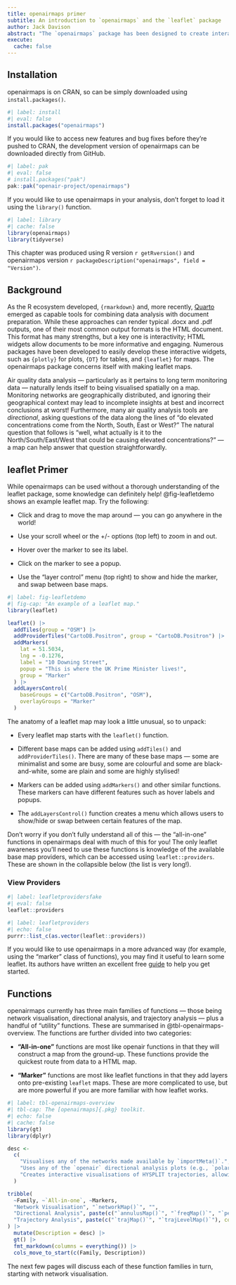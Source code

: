 ```yaml
---
title: openairmaps primer
subtitle: An introduction to `openairmaps` and the `leaflet` package
author: Jack Davison
abstract: "The `openairmaps` package has been designed to create interactive HTML air quality maps. These are useful to understand the geospatial context of `openair`-type analysis, and to present data in an engaging way in dashboards and websites. This page gives a broad overview of `openairmaps` as well as `leaflet`, the package on which it is built."
execute: 
  cache: false
---
```


## Installation

[openairmaps]{.pkg} is on CRAN, so can be simply downloaded using `install.packages()`.

```r
#| label: install
#| eval: false
install.packages("openairmaps")
```

If you would like to access new features and bug fixes before they're pushed to CRAN, the development version of [openairmaps]{.pkg} can be downloaded directly from GitHub.

```r
#| label: pak
#| eval: false
# install.packages("pak")
pak::pak("openair-project/openairmaps")
```

If you would like to use [openairmaps]{.pkg} in your analysis, don't forget to load it using the `library()` function.

```r
#| label: library
#| cache: false
library(openairmaps)
library(tidyverse)
```

::: {.callout-note appearance="simple"}
This chapter was produced using R version `r getRversion()` and [openairmaps]{.pkg} version `r packageDescription("openairmaps", field = "Version")`.
:::

## Background

As the R ecosystem developed, `{rmarkdown}` and, more recently, [Quarto](https://quarto.org/) emerged as capable tools for combining data analysis with document preparation. While these approaches can render typical .docx and .pdf outputs, one of their most common output formats is the HTML document. This format has many strengths, but a key one is interactivity; HTML widgets allow documents to be more informative and engaging. Numerous packages have been developed to easily develop these interactive widgets, such as `{plotly}` for plots, `{DT}` for tables, and `{leaflet}` for maps. The [openairmaps]{.pkg} package concerns itself with making [leaflet]{.pkg} maps.

Air quality data analysis --- particularly as it pertains to long term monitoring data --- naturally lends itself to being visualised spatially on a map. Monitoring networks are geographically distributed, and ignoring their geographical context may lead to incomplete insights at best and incorrect conclusions at worst! Furthermore, many air quality analysis tools are *directional*, asking questions of the data along the lines of "do elevated concentrations come from the North, South, East or West?" The natural question that follows is "well, what actually is it to the North/South/East/West that could be causing elevated concentrations?" --- a map can help answer that question straightforwardly.

## [leaflet]{.pkg} Primer

While [openairmaps]{.pkg} can be used without a thorough understanding of the [leaflet]{.pkg} package, some knowledge can definitely help! @fig-leafletdemo shows an example leaflet map. Try the following:

-   Click and drag to move the map around --- you can go anywhere in the world!

-   Use your scroll wheel or the +/- options (top left) to zoom in and out.

-   Hover over the marker to see its label.

-   Click on the marker to see a popup.

-   Use the "layer control" menu (top right) to show and hide the marker, and swap between base maps.

```r
#| label: fig-leafletdemo
#| fig-cap: "An example of a leaflet map."
library(leaflet)

leaflet() |>
  addTiles(group = "OSM") |>
  addProviderTiles("CartoDB.Positron", group = "CartoDB.Positron") |>
  addMarkers(
    lat = 51.5034,
    lng = -0.1276,
    label = "10 Downing Street",
    popup = "This is where the UK Prime Minister lives!",
    group = "Marker"
  ) |>
  addLayersControl(
    baseGroups = c("CartoDB.Positron", "OSM"),
    overlayGroups = "Marker"
  )
```

The anatomy of a leaflet map may look a little unusual, so to unpack:

-   Every leaflet map starts with the `leaflet()` function.

-   Different base maps can be added using `addTiles()` and `addProviderTiles()`. There are many of these base maps --- some are minimalist and some are busy, some are colourful and some are black-and-white, some are plain and some are highly stylised!

-   Markers can be added using `addMarkers()` and other similar functions. These markers can have different features such as hover labels and popups.

-   The `addLayersControl()` function creates a menu which allows users to show/hide or swap between certain features of the map.

Don't worry if you don't fully understand all of this --- the "all-in-one" functions in [openairmaps]{.pkg} deal with much of this for you! The only [leaflet]{.pkg} awareness you'll need to use these functions is knowledge of the available base map providers, which can be accessed using `leaflet::providers`. These are shown in the collapsible below (the list is very long!).

::: {.callout-note collapse="true"}
### View Providers

```r
#| label: leafletprovidersfake
#| eval: false
leaflet::providers
```

```r
#| label: leafletproviders
#| echo: false
purrr::list_c(as.vector(leaflet::providers))
```
:::

If you would like to use [openairmaps]{.pkg} in a more advanced way (for example, using the "marker" class of functions), you may find it useful to learn some [leaflet]{.pkg}. Its authors have written an excellent free [guide](https://rstudio.github.io/leaflet/) to help you get started.

## Functions {#sec-functions}

[openairmaps]{.pkg} currently has three main families of functions --- those being network visualisation, directional analysis, and trajectory analysis --- plus a handful of "utility" functions. These are summarised in @tbl-openairmaps-overview. The functions are further divided into two categories:

-   **"All-in-one"** functions are most like [openair]{.pkg} functions in that they will construct a map from the ground-up. These functions provide the quickest route from data to a HTML map.

-   **"Marker"** functions are most like [leaflet]{.pkg} functions in that they add layers onto pre-existing `leaflet` maps. These are more complicated to use, but are more powerful if you are more familiar with how [leaflet]{.pkg} works.

```r
#| label: tbl-openairmaps-overview
#| tbl-cap: The [openairmaps]{.pkg} toolkit.
#| echo: false
#| cache: false
library(gt)
library(dplyr)

desc <-
  c(
    "Visualises any of the networks made available by `importMeta()`.",
    "Uses any of the `openair` directional analysis plots (e.g., `polarPlot()`) as markers, allowing them to be viewed in their geospatial context.",
    "Creates interactive visualisations of HYSPLIT trajectories, allowing for finer investigations when compared with their static `openair` counterparts."
  )

tribble(
  ~Family, ~`All-in-one`, ~Markers,
  "Network Visualisation", "`networkMap()`", "",
  "Directional Analysis", paste(c("`annulusMap()`", "`freqMap()`", "`percentileMap()`", "`polarMap()`", "`pollroseMap()`", "`windroseMap()`"), collapse = "<br>"), "`addPolarMarkers()`",
  "Trajectory Analysis", paste(c("`trajMap()`", "`trajLevelMap()`"), collapse = "<br>"), "`addTrajPaths()`"
) |>
  mutate(Description = desc) |>
  gt() |>
  fmt_markdown(columns = everything()) |>
  cols_move_to_start(c(Family, Description))
```

The next few pages will discuss each of these function families in turn, starting with network visualisation.

